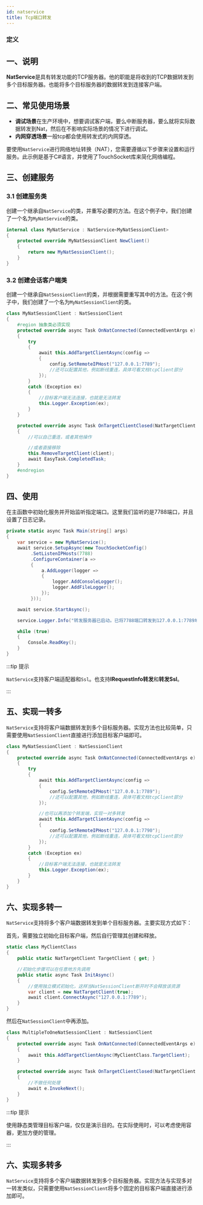 ```yaml
---
id: natservice
title: Tcp端口转发
---
```


### 定义

<TouchSocketDefinition />


## 一、说明

**NatService**是具有转发功能的TCP服务器。他的职能是将收到的TCP数据转发到多个目标服务器。也能将多个目标服务器的数据转发到连接客户端。

## 二、常见使用场景

- **调试场景**在生产环境中，想要调试客户端，要么中断服务器，要么就将实际数据转发到Nat，然后在不影响实际场景的情况下进行调试。
- **内网穿透场景**一般tcp都会使用转发式的内网穿透。

要使用`NatService`进行网络地址转换（NAT），您需要遵循以下步骤来设置和运行服务。此示例是基于C#语言，并使用了TouchSocket库来简化网络编程。


## 三、创建服务

### 3.1 创建服务类

创建一个继承自`NatService`的类，并重写必要的方法。在这个例子中，我们创建了一个名为`MyNatService`的类。

```csharp showLineNumbers
internal class MyNatService : NatService<MyNatSessionClient>
{
    protected override MyNatSessionClient NewClient()
    {
        return new MyNatSessionClient();
    }
}
```

### 3.2 创建会话客户端类

创建一个继承自`NatSessionClient`的类，并根据需要重写其中的方法。在这个例子中，我们创建了一个名为`MyNatSessionClient`的类。

```csharp showLineNumbers
class MyNatSessionClient : NatSessionClient
{
    #region 抽象类必须实现
    protected override async Task OnNatConnected(ConnectedEventArgs e)
    {
        try
        {
            await this.AddTargetClientAsync(config =>
            {
                config.SetRemoteIPHost("127.0.0.1:7789");
                //还可以配置其他，例如断线重连，具体可看文档tcpClient部分
            });
        }
        catch (Exception ex)
        {
            //目标客户端无法连接，也就是无法转发
            this.Logger.Exception(ex);
        }
    }

    protected override async Task OnTargetClientClosed(NatTargetClient client, ClosedEventArgs e)
    {
        //可以自己重连，或者其他操作

        //或者直接移除
        this.RemoveTargetClient(client);
        await EasyTask.CompletedTask;
    }
    #endregion
}
```

## 四、使用

在主函数中初始化服务并开始监听指定端口。这里我们监听的是7788端口，并且设置了日志记录。

```csharp showLineNumbers
private static async Task Main(string[] args)
{
    var service = new MyNatService();
    await service.SetupAsync(new TouchSocketConfig()
         .SetListenIPHosts(7788)
         .ConfigureContainer(a =>
         {
             a.AddLogger(logger =>
             {
                 logger.AddConsoleLogger();
                 logger.AddFileLogger();
             });
         }));

    await service.StartAsync();

    service.Logger.Info("转发服务器已启动。已将7788端口转发到127.0.0.1:7789地址");

    while (true)
    {
        Console.ReadKey();
    }
}
```

:::tip 提示

`NatService`支持客户端适配器和`Ssl`。也支持**IRequestInfo转发**和**转发Ssl**。

:::  

## 五、实现一转多

`NatService`支持将客户端数据转发到多个目标服务器。实现方法也比较简单，只需要使用`NatSessionClient`直接进行添加目标客户端即可。

```csharp {7-18} showLineNumbers
class MyNatSessionClient : NatSessionClient
{
    protected override async Task OnNatConnected(ConnectedEventArgs e)
    {
        try
        {
            await this.AddTargetClientAsync(config =>
            {
                config.SetRemoteIPHost("127.0.0.1:7789");
                //还可以配置其他，例如断线重连，具体可看文档tcpClient部分
            });

            //也可以再添加个转发端，实现一对多转发
            await this.AddTargetClientAsync(config =>
            {
                config.SetRemoteIPHost("127.0.0.1:7790");
                //还可以配置其他，例如断线重连，具体可看文档tcpClient部分
            });
        }
        catch (Exception ex)
        {
            //目标客户端无法连接，也就是无法转发
            this.Logger.Exception(ex);
        }
    }
}
```

## 六、实现多转一

`NatService`支持将多个客户端数据转发到单个目标服务器。主要实现方式如下：

首先，需要独立初始化目标客户端，然后自行管理其创建和释放。

```csharp showLineNumbers
static class MyClientClass
{
    public static NatTargetClient TargetClient { get; }

    //初始化步骤可以在任意地方先调用
    public static async Task InitAsync()
    {
        //使用独立模式初始化，这样当NatSessionClient断开时不会释放该资源
        var client = new NatTargetClient(true);
        await client.ConnectAsync("127.0.0.1:7789");
    }
}
```

然后在`NatSessionClient`中再添加。

```csharp {5} showLineNumbers
class MultipleToOneNatSessionClient : NatSessionClient
{
    protected override async Task OnNatConnected(ConnectedEventArgs e)
    {
        await this.AddTargetClientAsync(MyClientClass.TargetClient);
    }

    protected override async Task OnTargetClientClosed(NatTargetClient client, ClosedEventArgs e)
    {
        //不做任何处理
        await e.InvokeNext();
    }
}
```

:::tip 提示

使用静态类管理目标客户端，仅仅是演示目的。在实际使用时，可以考虑使用容器，更加方便的管理。

:::  

## 六、实现多转多

`NatService`支持将多个客户端数据转发到多个目标服务器。实现方法与实现多对一转发类似，只需要使用`NatSessionClient`将多个固定的目标客户端直接进行添加即可。